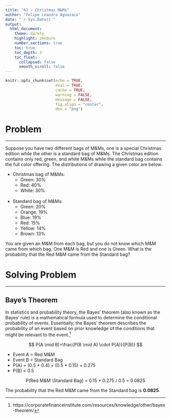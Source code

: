 ```yaml
---
title: "63 - Christmas M&Ms"
author: "Felipe Leandro Aguazaco"
date: "`r Sys.Date()`"
output: 
  html_document:
    theme: darkly
    highlight: zenburn
    number_sections: true
    toc: true
    toc_depth: 3
    toc_float:
      collapsed: false
      smooth_scroll: false
---
```


```r
knitr::opts_chunk$set(echo = TRUE,
                      eval = TRUE,
                      cache = TRUE,
                      warning = FALSE, 
                      message = FALSE, 
                      fig.align = "center", 
                      dev = "png")
```

# Problem

---

Suppose you have two different bags of M&Ms, one is a special Christmas edition while the other is a standard bag of M&Ms. The Christmas edition contains only red, green, and white M&Ms while the standard bag contains the full color offering. The distributions of drawing a given color are below:

* Christmas bag of M&Ms:   
  * Green: 30%  
  * Red: 40%  
  * White: 30%  
\
* Standard bag of M&Ms:
  * Green: 20%
  * Orange: 19%
  * Blue: 19%
  * Red: 15%
  * Yellow: 14%
  * Brown: 13%

You are given an M&M from each bag, but you do not know which M&M came from which bag. One M&M is Red and one is Green. What is the probability that the Red M&M came from the Standard bag?

# Solving Problem 

---

## Baye's Theorem

In statistics and probability theory, the Bayes’ theorem (also known as the Bayes’ rule) is a mathematical formula used to determine the conditional probability of events. Essentially, the Bayes’ theorem describes the probability of an event based on prior knowledge of the conditions that might be relevant to the event.^[https://corporatefinanceinstitute.com/resources/knowledge/other/bayes-theorem/]

$$
P(A \mid B)=\frac{P(B \mid A) \cdot P(A)}{P(B)}
$$

* Event A = Red M&M
* Event B = Standard Bag
* P(A) = (0.5 * 0.4) + (0.5 * 0.15) = 0.275
* P(B) = 0.5

<p style="text-align: center;">
P(Red M&M \\Standard Bag) = 0.15 * 0.275 / 0.5 = 0.0825 
</p>

The probability that the Red M&M came from the Standard bag is **0.0825**.

<!--

## Monte Carlo Simulation. 

0. Libraries:

```r
library(tidyverse)
```

1. Data and objects:

```r
# Bagas
bags <- c("Christmas", "Standard")
# Christmas bag of M&Ms
christmas <- c(rep("green", 30),  rep("red", 40), rep("white", 30))
# Standard bag of M&Ms
standard <- c(rep("green", 20),  rep("orange", 19), rep("blue", 19), rep("red", 15), rep("yellow", 14), rep("brown", 13))

```

2. Simulation function:

```r

simulation <- function(n) {
  results <- replicate(n, {
    standard_bag <- sample(x = standard, 
                           size = 1)
    christmas_bag <- sample(x = christmas, 
                            size = 1)
    paste0(standard_bag, ", ", christmas_bag)
  })

  results <- data.frame(results)
  
  return(results)
}

```

3. Results:

```r

exper_results <- simulation(n = 100000)

exper_results %>% 
  filter(results %in% c("green, red", "red, green")) %>% 
  separate(col = results, 
           into = c("standard_bag", "christmas_bag"), 
           sep = ",") %>% 
  filter(standard_bag == "red") %>% 
  nrow()

```
-->
